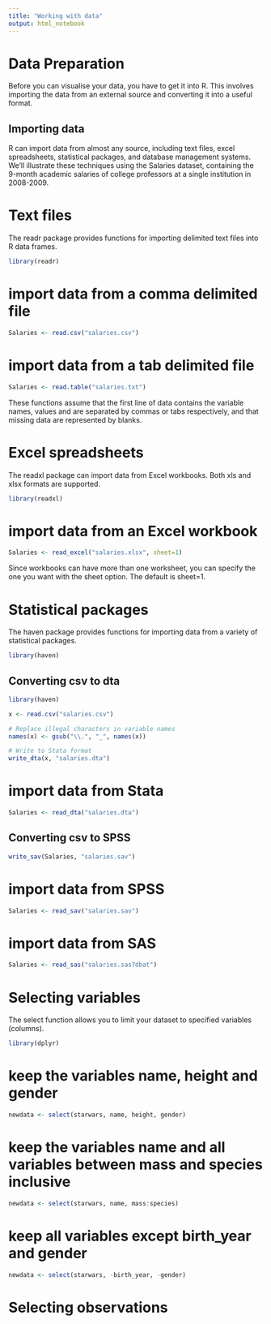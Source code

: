 ```yaml
---
title: "Working with data"
output: html_notebook
---
```


# Data Preparation

Before you can visualise your data, you have to get it into R. This involves importing the data from an external source and converting it into a useful format.

## Importing data

R can import data from almost any source, including text files, excel spreadsheets, statistical packages, and database management systems. We'll  illustrate these techniques using the Salaries dataset, containing the 9-month academic salaries of college professors at a single institution in 2008-2009.

# Text files

The readr package provides functions for importing delimited text files into R data frames.

```r
library(readr)
```

# import data from a comma delimited file

```r
Salaries <- read.csv("salaries.csv")
```

# import data from a tab delimited file

```r
Salaries <- read.table("salaries.txt")
```

These functions assume that the first line of data contains the variable names, values and are separated by commas or tabs respectively, and that missing data are represented by blanks.

# Excel spreadsheets

The readxl package can import data from Excel workbooks. Both xls and xlsx formats are supported.

```r
library(readxl)
```

# import data from an Excel workbook

```r
Salaries <- read_excel("salaries.xlsx", sheet=1)
```

Since workbooks can have more than one worksheet, you can specify the one you want with the sheet option. The default is sheet=1.

# Statistical packages

The haven package provides functions for importing data from a variety of statistical packages.

```r
library(haven)
```

## Converting csv to dta

```r
library(haven)

x <- read.csv("salaries.csv")

# Replace illegal characters in variable names
names(x) <- gsub("\\.", "_", names(x))

# Write to Stata format
write_dta(x, "salaries.dta")
```

# import data from Stata

```r
Salaries <- read_dta("salaries.dta")
```

## Converting csv to SPSS

```r
write_sav(Salaries, "salaries.sav")
```

# import data from SPSS

```r
Salaries <- read_sav("salaries.sav")
```

# import data from SAS

```r
Salaries <- read_sas("salaries.sas7dbat")
```

# Selecting variables

The select function allows you to limit your dataset to specified variables (columns).

```r
library(dplyr)
```
# keep the variables name, height and gender

```r
newdata <- select(starwars, name, height, gender)
```

# keep the variables name and all variables between mass and species inclusive

```r
newdata <- select(starwars, name, mass:species)
```

# keep all variables except birth_year and gender

```r
newdata <- select(starwars, -birth_year, -gender)
```

# Selecting observations



